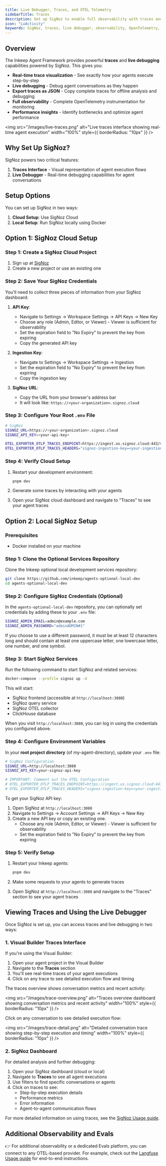 ```yaml
---
title: Live Debugger, Traces, and OTEL Telemetry 
sidebarTitle: Traces
description: Set up SigNoz to enable full observability with traces and live debugging capabilities for your agents.
icon: "LuActivity"
keywords: SigNoz, traces, live debugger, observability, OpenTelemetry, monitoring, distributed tracing, debugging, copy trace, export trace, JSON export
---
```


## Overview

The Inkeep Agent Framework provides powerful **traces** and **live debugging** capabilities powered by SigNoz. This gives you:

- **Real-time trace visualization** - See exactly how your agents execute step-by-step
- **Live debugging** - Debug agent conversations as they happen
- **Export traces as JSON** - Copy complete traces for offline analysis and debugging
- **Full observability** - Complete OpenTelemetry instrumentation for monitoring
- **Performance insights** - Identify bottlenecks and optimize agent performance

<img
  src="/images/live-traces.png"
  alt="Live traces interface showing real-time agent execution"
  width="100%"
  style={{ borderRadius: "10px" }}
/>

## Why Set Up SigNoz?

SigNoz powers two critical features:

1. **Traces Interface** - Visual representation of agent execution flows
2. **Live Debugger** - Real-time debugging capabilities for agent conversations


## Setup Options

You can set up SigNoz in two ways:

1. **Cloud Setup**: Use SigNoz Cloud
2. **Local Setup**: Run SigNoz locally using Docker 

## Option 1: SigNoz Cloud Setup

### Step 1: Create a SigNoz Cloud Project

1. Sign up at [SigNoz](https://signoz.io/teams/)
2. Create a new project or use an existing one

### Step 2: Save Your SigNoz Credentials

You'll need to collect three pieces of information from your SigNoz dashboard:

1. **API Key**: 
   - Navigate to Settings → Workspace Settings → API Keys → New Key
   - Choose any role (Admin, Editor, or Viewer) - Viewer is sufficient for observability
   - Set the expiration field to "No Expiry" to prevent the key from expiring
   - Copy the generated API key

2. **Ingestion Key**:
   - Navigate to Settings → Workspace Settings → Ingestion
   - Set the expiration field to "No Expiry" to prevent the key from expiring
   - Copy the ingestion key

3. **SigNoz URL**:
   - Copy the URL from your browser's address bar
   - It will look like: `https://<your-organization>.signoz.cloud`

### Step 3: Configure Your Root `.env` File

```bash
# SigNoz
SIGNOZ_URL=https://<your-organization>.signoz.cloud
SIGNOZ_API_KEY=<your-api-key>

OTEL_EXPORTER_OTLP_TRACES_ENDPOINT=https://ingest.us.signoz.cloud:443/v1/traces
OTEL_EXPORTER_OTLP_TRACES_HEADERS="signoz-ingestion-key=<your-ingestion-key>"
```

### Step 4: Verify Cloud Setup

1. Restart your development environment:
   ```bash
   pnpm dev
   ```

2. Generate some traces by interacting with your agents

3. Open your SigNoz cloud dashboard and navigate to "Traces" to see your agent traces

## Option 2: Local SigNoz Setup

### Prerequisites

- Docker installed on your machine

### Step 1: Clone the Optional Services Repository

Clone the Inkeep optional local development services repository:

```bash
git clone https://github.com/inkeep/agents-optional-local-dev
cd agents-optional-local-dev
```

### Step 2: Configure SigNoz Credentials (Optional)

In the `agents-optional-local-dev` repository, you can optionally set credentials by adding these to your `.env` file:

```bash
SIGNOZ_ADMIN_EMAIL=admin@example.com
SIGNOZ_ADMIN_PASSWORD="adminADMIN#1"
```

If you choose to use a different password, it must be at least 12 characters long and should contain at least one uppercase letter, one lowercase letter, one number, and one symbol.

### Step 3: Start SigNoz Services

Run the following command to start SigNoz and related services:

```bash
docker-compose --profile signoz up -d
```

This will start:
- SigNoz frontend (accessible at `http://localhost:3080`)
- SigNoz query service
- SigNoz OTEL collector
- ClickHouse database

When you visit `http://localhost:3080`, you can log in using the credentials you configured above.

### Step 4: Configure Environment Variables

In your **root project directory** (of my-agent-directory), update your `.env` file:

```bash
# SigNoz Configuration
SIGNOZ_URL=http://localhost:3080
SIGNOZ_API_KEY=your-signoz-api-key

# IMPORTANT: Comment out the OTEL Configuration
# OTEL_EXPORTER_OTLP_TRACES_ENDPOINT=https://ingest.us.signoz.cloud:443/v1/traces
# OTEL_EXPORTER_OTLP_TRACES_HEADERS="signoz-ingestion-key=<your-ingestion-key>"
```

To get your SigNoz API key:

1. Open SigNoz at `http://localhost:3080`
2. Navigate to Settings → Account Settings → API Keys → New Key
3. Create a new API key or copy an existing one.
   - Choose any role (Admin, Editor, or Viewer) - Viewer is sufficient for observability
   - Set the expiration field to "No Expiry" to prevent the key from expiring

### Step 5: Verify Setup

1. Restart your Inkeep agents:
   ```bash
   pnpm dev
   ```

2. Make some requests to your agents to generate traces

3. Open SigNoz at `http://localhost:3080` and navigate to the "Traces" section to see your agent traces

## Viewing Traces and Using the Live Debugger

Once SigNoz is set up, you can access traces and live debugging in two ways:

### 1. Visual Builder Traces Interface

If you're using the Visual Builder:

1. Open your agent project in the Visual Builder
2. Navigate to the **Traces** section
3. You'll see real-time traces of your agent executions
4. Click on any trace to see detailed execution flow and timing

The traces overview shows conversation metrics and recent activity:

<img
  src="/images/trace-overview.png"
  alt="Traces overview dashboard showing conversation metrics and recent activity"
  width="100%"
  style={{ borderRadius: "10px" }}
/>

Click on any conversation to see detailed execution flow:

<img
  src="/images/trace-detail.png"
  alt="Detailed conversation trace showing step-by-step execution and timing"
  width="100%"
  style={{ borderRadius: "10px" }}
/>


<CopyTrace />

### 2. SigNoz Dashboard

For detailed analysis and further debugging:

1. Open your SigNoz dashboard (cloud or local)
2. Navigate to **Traces** to see all agent executions
3. Use filters to find specific conversations or agents
4. Click on traces to see:
   - Step-by-step execution details
   - Performance metrics
   - Error information
   - Agent-to-agent communication flows



For more detailed information on using traces, see the [SigNoz Usage guide](/typescript-sdk/signoz-usage).

## Additional Observability and Evals

👉 For additional observability or a dedicated Evals platform, you can connect to any OTEL-based provider. For example, check out the [Langfuse Usage guide](/typescript-sdk/langfuse-usage) for end-to-end instructions.